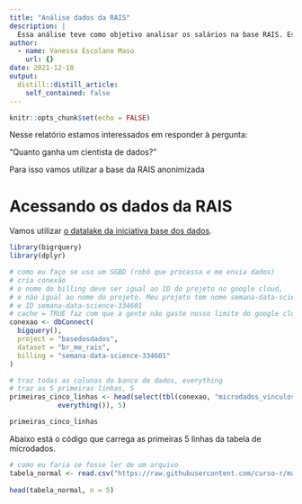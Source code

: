 ```yaml
---
title: "Análise dados da RAIS"
description: |
  Essa análise teve como objetivo analisar os salários na base RAIS. Esse projeto foi feito na Semana Data Science na Prática da Curso-R
author:
  - name: Vanessa Escolano Maso
    url: {}
date: 2021-12-10
output:
  distill::distill_article:
    self_contained: false
---
```



```r
knitr::opts_chunk$set(echo = FALSE)
```

Nesse relatório estamos interessados em responder à pergunta:

"Quanto ganha um cientista de dados?"

Para isso vamos utilizar a base da RAIS anonimizada

# Acessando os dados da RAIS

Vamos utilizar [o datalake da iniciativa base dos dados](https://basedosdados.org/dataset/br-me-rais).

```r
library(bigrquery)
library(dplyr)
```

```r
# como eu faço se uso um SGBD (robô que processa e me envia dados)
# cria conexão
# o nome do billing deve ser igual ao ID do projeto no google cloud,
# e não igual ao nome do projeto. Meu projeto tem nome semana-data-science 
# e ID semana-data-science-334601
# cache = TRUE faz com que a gente não gaste nosso limite do google cloud cada vez que a gente clicar em knit, se for igual ao que a gente carregou antes
conexao <- dbConnect(
  bigquery(),
  project = "basedosdados",
  dataset = "br_me_rais",
  billing = "semana-data-science-334601"
)

# traz todas as colunas do banco de dados, everything
# traz as 5 primeiras linhas, 5
primeiras_cinco_linhas <- head(select(tbl(conexao, "microdados_vinculos"),
            everything()), 5) 

primeiras_cinco_linhas
```

Abaixo está o código que carrega as primeiras 5 linhas da tabela de microdados.

```r
# como eu faria se fosse ler de um arquivo
tabela_normal <- read.csv("https://raw.githubusercontent.com/curso-r/main-r4ds-1/master/dados/imdb.csv")
  
head(tabela_normal, n = 5)
```

